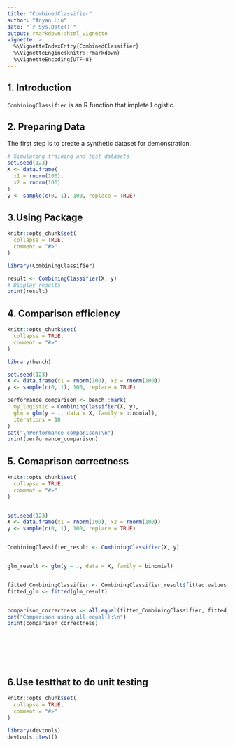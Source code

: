 ```yaml
---
title: "CombinedClassifier"
author: "Anyan Liu"
date: "`r Sys.Date()`"
output: rmarkdown::html_vignette
vignette: >
  %\VignetteIndexEntry{CombinedClassifier}
  %\VignetteEngine{knitr::rmarkdown}
  %\VignetteEncoding{UTF-8}
---
```


## 1. Introduction

`CombiningClassifier` is an R function that implete Logistic.


## 2. Preparing Data

The first step is to create a synthetic dataset for demonstration.
```r

# Simulating training and test datasets
set.seed(123)  
X <- data.frame(
  x1 = rnorm(100),  
  x2 = rnorm(100)
)
y <- sample(c(0, 1), 100, replace = TRUE)  

```



## 3.Using Package
```r
knitr::opts_chunk$set(
  collapse = TRUE,
  comment = "#>"
)

library(CombiningClassifier)

result <- CombiningClassifier(X, y)
# Display results
print(result)

```



## 4. Comparison efficiency
```r
knitr::opts_chunk$set(
  collapse = TRUE,
  comment = "#>"
)

library(bench)

set.seed(123)
X <- data.frame(x1 = rnorm(100), x2 = rnorm(100))
y <- sample(c(0, 1), 100, replace = TRUE)

performance_comparison <- bench::mark(
  my_logistic = CombiningClassifier(X, y),
  glm = glm(y ~ ., data = X, family = binomial),
  iterations = 10
)
cat("\nPerformance comparison:\n")
print(performance_comparison)

```



## 5. Comaprison correctness
```r
knitr::opts_chunk$set(
  collapse = TRUE,
  comment = "#>"
)


set.seed(123)
X <- data.frame(x1 = rnorm(100), x2 = rnorm(100))
y <- sample(c(0, 1), 100, replace = TRUE)


CombiningClassifier_result <- CombiningClassifier(X, y)


glm_result <- glm(y ~ ., data = X, family = binomial)


fitted_CombiningClassifier <- CombiningClassifier_result$fitted.values
fitted_glm <- fitted(glm_result)


comparison_correctness <- all.equal(fitted_CombiningClassifier, fitted_glm, tolerance = 1e-4)
cat("Comparison using all.equal():\n")
print(comparison_correctness)








```



## 6.Use testthat to do unit testing 
```r
knitr::opts_chunk$set(
  collapse = TRUE,
  comment = "#>"
)

library(devtools)
devtools::test()

```


